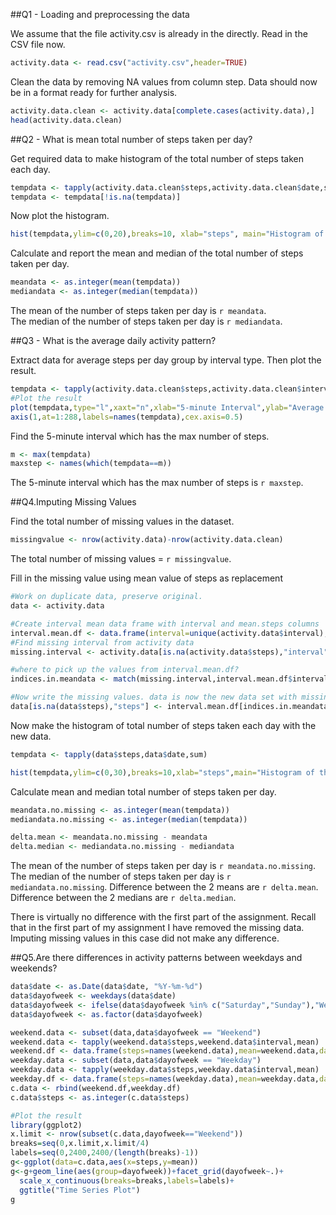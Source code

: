 ##Q1 - Loading and preprocessing the data

We assume that the file activity.csv is already in the directly.
Read in the CSV file now.

```r
activity.data <- read.csv("activity.csv",header=TRUE)
```

Clean the data by removing NA values from column step. Data should now be in a format ready for further analysis.

```r
activity.data.clean <- activity.data[complete.cases(activity.data),]
head(activity.data.clean)
```
    
    
##Q2 - What is mean total number of steps taken per day?

Get required data to make histogram of the total number of steps taken each day.

```r
tempdata <- tapply(activity.data.clean$steps,activity.data.clean$date,sum)
tempdata <- tempdata[!is.na(tempdata)]
```

Now plot the histogram.

```r
hist(tempdata,ylim=c(0,20),breaks=10, xlab="steps", main="Histogram of the total number of steps taken each day")

```

Calculate and report the mean and median of the total number of steps taken per day.

```r
meandata <- as.integer(mean(tempdata))
mediandata <- as.integer(median(tempdata))

```
The mean of the number of steps taken per day is `r meandata`.    
The median of the number of steps taken per day is `r mediandata`.
    
##Q3 - What is the average daily activity pattern?    

Extract data for average steps per day group by interval type. Then plot the result.

```r
tempdata <- tapply(activity.data.clean$steps,activity.data.clean$interval,mean)
#Plot the result
plot(tempdata,type="l",xaxt="n",xlab="5-minute Interval",ylab="Average number of steps taken",main="Time Series Plot")
axis(1,at=1:288,labels=names(tempdata),cex.axis=0.5)
```

Find the 5-minute interval which has the max number of steps.

```r
m <- max(tempdata)
maxstep <- names(which(tempdata==m))
```
The 5-minute interval which has the max number of steps is `r maxstep`.
    
    
##Q4.Imputing Missing Values

Find the total number of missing values in the dataset.

```r
missingvalue <- nrow(activity.data)-nrow(activity.data.clean)
```

The total number of missing values = `r missingvalue`.
      
Fill in the missing value using mean value of steps as replacement 

```r
#Work on duplicate data, preserve original.
data <- activity.data

#Create interval mean data frame with interval and mean.steps columns
interval.mean.df <- data.frame(interval=unique(activity.data$interval), mean.steps=tempdata)
#Find missing interval from activity data
missing.interval <- activity.data[is.na(activity.data$steps),"interval"]

#where to pick up the values from interval.mean.df?
indices.in.meandata <- match(missing.interval,interval.mean.df$interval)

#Now write the missing values. data is now the new data set with missing values filled in
data[is.na(data$steps),"steps"] <- interval.mean.df[indices.in.meandata,"mean.steps"]
```

Now make the histogram of total number of steps taken each day with the new data.
```r
tempdata <- tapply(data$steps,data$date,sum)

hist(tempdata,ylim=c(0,30),breaks=10,xlab="steps",main="Histogram of the total number of steps taken each day")
```

Calculate mean and median total number of steps taken per day.

```r
meandata.no.missing <- as.integer(mean(tempdata))
mediandata.no.missing <- as.integer(median(tempdata))

delta.mean <- meandata.no.missing - meandata
delta.median <- mediandata.no.missing - mediandata
```

The mean of the number of steps taken per day is `r meandata.no.missing`.
The median of the number of steps taken per day is `r mediandata.no.missing`.
Difference between the 2 means are `r delta.mean`.
Difference between the 2 medians are `r delta.median`.
     
There is virtually no difference with the first part of the assignment. Recall that in the first part of my assignment I have removed the missing data. Imputing missing values in this case did not make any difference.
    
##Q5.Are there differences in activity patterns between weekdays and weekends?

```r
data$date <- as.Date(data$date, "%Y-%m-%d")
data$dayofweek <- weekdays(data$date)
data$dayofweek <- ifelse(data$dayofweek %in% c("Saturday","Sunday"),"Weekend","Weekday")
data$dayofweek <- as.factor(data$dayofweek)
```

```r
weekend.data <- subset(data,data$dayofweek == "Weekend")
weekend.data <- tapply(weekend.data$steps,weekend.data$interval,mean)
weekend.df <- data.frame(steps=names(weekend.data),mean=weekend.data,dayofweek="Weekend")
weekday.data <- subset(data,data$dayofweek == "Weekday")
weekday.data <- tapply(weekday.data$steps,weekday.data$interval,mean)
weekday.df <- data.frame(steps=names(weekday.data),mean=weekday.data,dayofweek="Weekday")
c.data <- rbind(weekend.df,weekday.df)
c.data$steps <- as.integer(c.data$steps)

#Plot the result
library(ggplot2)
x.limit <- nrow(subset(c.data,dayofweek=="Weekend"))
breaks=seq(0,x.limit,x.limit/4)
labels=seq(0,2400,2400/(length(breaks)-1))
g<-ggplot(data=c.data,aes(x=steps,y=mean))
g<-g+geom_line(aes(group=dayofweek))+facet_grid(dayofweek~.)+ 
  scale_x_continuous(breaks=breaks,labels=labels)+
  ggtitle("Time Series Plot")
g

```

